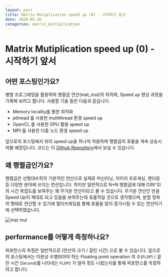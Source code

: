 ```yaml
---
layout: post
title: Matrix Mutiplication speed up (0) - 시작하기 앞서
date: 2020-05-26
categories: matrix_multiplication
---
```


# Matrix Mutiplication speed up (0) - 시작하기 앞서

## 어떤 포스팅인가요?

병렬 프로그래밍을 활용하여 행렬곱 연산(mat_mul)의 최적화, Speed up 향상 과정을 기록해 보려고 합니다. 사용할 기술 들은 다음과 같습니다.

- Memory locality를 통한 최적화
- pthread 를 사용한 multithread 환경 speed up
- OpenCL 를 사용한 GPU 활용 speed up
- MPI 를 사용한 다중 노드 환경 speed up

앞으로의 포스팅에서 위의 speed up을 하나씩 적용하며 행렬곱의 효율을 계속 상승시켜볼 예정입니다. 코드는 이 [Github Repository](https://github.com/sanggggg/MatMulSpeedUp)에서 보실 수 있습니다.

## 왜 행렬곱인가요?
행렬곱은 선형대수학의 기본적인 연산으로 실제로 머신러닝, 이미지 프로세싱, 렌더링 등 다양한 분야에 쓰이는 연산입니다. 하지만 일반적으로 N*N 행렬곱에 대해 O(N^3)의 시간 복잡도를 보여주는 꽤 무거운 연산이라고 볼 수 있습니다. 무거운 연산인 만큼 Speed Up이 제대로 되고 있음을 보여주는데 효율적일 것으로 생각했으며, 분할 정복의 형태로 연산할 수 있기에 멀티쓰레딩을 통해 효율을 많이 증가시킬 수 있는 연산이기에 선택하였습니다.

![mat mul](https://wikimedia.org/api/rest_v1/media/math/render/svg/2a26fa102c83119e1914b4e6bdf82e33a53b20b2)

## performance를 어떻게 측정하나요?
퍼포먼스의 측정은 일반적으로 (연산의 크기 / 걸린 시간) 으로 볼 수 있습니다. 앞으로의 포스팅에서는 이론상 수행되어야 하는 Floating point operation 의 수(`FLOP`) / 걸린 시간 (`Second`)를 나타내는 `FLOPS` 가 얼마 정도 나왔는지를 통해 퍼포먼스를 측정하려고 합니다.
